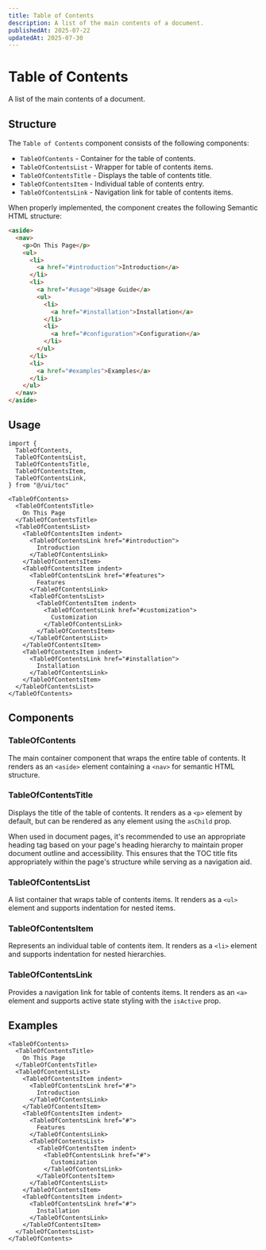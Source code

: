 ```yaml
---
title: Table of Contents
description: A list of the main contents of a document.
publishedAt: 2025-07-22
updatedAt: 2025-07-30
---
```


# Table of Contents

A list of the main contents of a document.

## Structure

The `Table of Contents` component consists of the following components:

- `TableOfContents` - Container for the table of contents.
- `TableOfContentsList` - Wrapper for table of contents items.
- `TableOfContentsTitle` - Displays the table of contents title.
- `TableOfContentsItem` - Individual table of contents entry.
- `TableOfContentsLink` - Navigation link for table of contents items.

When properly implemented, the component creates the following Semantic HTML structure:

```html
<aside>
  <nav>
    <p>On This Page</p>
    <ul>
      <li>
        <a href="#introduction">Introduction</a>
      </li>
      <li>
        <a href="#usage">Usage Guide</a>
        <ul>
          <li>
            <a href="#installation">Installation</a>
          </li>
          <li>
            <a href="#configuration">Configuration</a>
          </li>
        </ul>
      </li>
      <li>
        <a href="#examples">Examples</a>
      </li>
    </ul>
  </nav>
</aside>
```

## Usage

```tsx
import {
  TableOfContents,
  TableOfContentsList,
  TableOfContentsTitle,
  TableOfContentsItem,
  TableOfContentsLink,
} from "@/ui/toc"

<TableOfContents>
  <TableOfContentsTitle>
    On This Page
  </TableOfContentsTitle>
  <TableOfContentsList>
    <TableOfContentsItem indent>
      <TableOfContentsLink href="#introduction">
        Introduction
      </TableOfContentsLink>
    </TableOfContentsItem>
    <TableOfContentsItem indent>
      <TableOfContentsLink href="#features">
        Features
      </TableOfContentsLink>
      <TableOfContentsList>
        <TableOfContentsItem indent>
          <TableOfContentsLink href="#customization">
            Customization
          </TableOfContentsLink>
        </TableOfContentsItem>
      </TableOfContentsList>
    </TableOfContentsItem>
    <TableOfContentsItem indent>
      <TableOfContentsLink href="#installation">
        Installation
      </TableOfContentsLink>
    </TableOfContentsItem>
  </TableOfContentsList>
</TableOfContents>
```

## Components

### TableOfContents

The main container component that wraps the entire table of contents. It renders as an `<aside>` element containing a `<nav>` for semantic HTML structure.

### TableOfContentsTitle

Displays the title of the table of contents. It renders as a `<p>` element by default, but can be rendered as any element using the `asChild` prop. 

When used in document pages, it's recommended to use an appropriate heading tag based on your page's heading hierarchy to maintain proper document outline and accessibility. This ensures that the TOC title fits appropriately within the page's structure while serving as a navigation aid.

### TableOfContentsList

A list container that wraps table of contents items. It renders as a `<ul>` element and supports indentation for nested items.

### TableOfContentsItem

Represents an individual table of contents item. It renders as a `<li>` element and supports indentation for nested hierarchies.

### TableOfContentsLink

Provides a navigation link for table of contents items. It renders as an `<a>` element and supports active state styling with the `isActive` prop.

## Examples

```tsx live=true
<TableOfContents>
  <TableOfContentsTitle>
    On This Page
  </TableOfContentsTitle>
  <TableOfContentsList>
    <TableOfContentsItem indent>
      <TableOfContentsLink href="#">
        Introduction
      </TableOfContentsLink>
    </TableOfContentsItem>
    <TableOfContentsItem indent>
      <TableOfContentsLink href="#">
        Features
      </TableOfContentsLink>
      <TableOfContentsList>
        <TableOfContentsItem indent>
          <TableOfContentsLink href="#">
            Customization
          </TableOfContentsLink>
        </TableOfContentsItem>
      </TableOfContentsList>
    </TableOfContentsItem>
    <TableOfContentsItem indent>
      <TableOfContentsLink href="#">
        Installation
      </TableOfContentsLink>
    </TableOfContentsItem>
  </TableOfContentsList>
</TableOfContents>
```